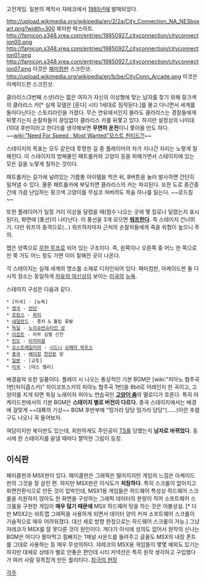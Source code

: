 고전게임. 일본의 제작사 쟈레코에서 [[1985년]]에 발매되었다.

http://upload.wikimedia.org/wikipedia/en/2/2a/City_Connection_NA_NESboxart.png?width=300
북미판 박스아트.
http://famicon.s348.xrea.com/entries/19850927_cityconnection/cityconnection00.png
http://famicon.s348.xrea.com/entries/19850927_cityconnection/cityconnection01.png
http://famicon.s348.xrea.com/entries/19850927_cityconnection/cityconnection07.png
이것은 [[패미컴]]판 스크린샷.
http://upload.wikimedia.org/wikipedia/en/b/be/CityConn_Arcade.png
이것은 아케이드판 스크린샷.

클라리스(3번째 스샷)라는 젊은 여자가 자신의 이상형에 맞는 남자를 찾기 위해 핑크색의 클라리스 카[* 실제 모델은 [혼다] 시티 1세대로 짐작된다.]를 몰고 다니면서 세계를 돌아다닌다는 스토리라인을 가졌다. 무슨 연유에서인지 몰라도 클라리스는 경찰들에게 뒤쫓기는지 순찰차들이 끊임없이 클라리스 카를 뒤쫓고 있다. 하지만 설정상의 나이대(10대 후반이라고 한다!)를 생각해보면 '''무면허 운전'''이니 쫓아올 만도 하다. ~~[[wiki:"Need For Speed : Most Wanted"모스트 원티드?!]]~~

스테이지의 목표는 모두 같은데 투명한 길 중 플레이어의 차가 지나간 자리는 노랗게 칠해진다. 이 스테이지의 방해물인 패트롤카와 고양이 등을 피해가면서 스테이지에 있는 모든 길을 노랗게 칠하는 것이다.

패트롤카는 길가에 널려있는 기름통 아이템을 먹은 뒤, B버튼을 눌러 발사하면 간단히 밀쳐낼 수 있다. 물론 패트롤카에 부딪치면 클라리스의 카는 파괴된다. 또한 도로 중간중간에 가끔 난입하는 핑크색 고양이를 무심코 쳐버려도 목숨 하나를 잃는다. ~~로드킬~~

또한 플레이어가 일정 거리 이상을 달렸을 때(점수 나오는 곳에 몇 킬로나 달렸는지 표시된다), 화면에 [풍선]이 나타난다. 이 풍선을 3개 모으면 '''[[워프]]한다.''' 즉 스테이지 건너뛰기. 다만 워프의 충격으로(…) 워프하자마자 근처의 순찰차들에게 죽을 위험이 높으니 주의.

맵은 양쪽으로 [[무한 루프]]로 되어 있는 구조이다. 즉, 왼쪽이나 오른쪽 중 어느 한 쪽으로만 쭉 가도 어느 정도 가면 이미 칠해진 곳이 나온다. 

각 스테이지는 실제 세계의 명소를 소재로 디자인되어 있다. 패미컴판, 아케이드판 둘 다 시작 장소는 동일하게 [[자유의 여신상]]이 보이는 [[미국]]의 [[뉴욕]].

스테이지 구성은 다음과 같다.

 * [미국] - [뉴욕]
 * [[영국]] - [[런던]]
 * [[프랑스]] - [[파리]]
 * [[네덜란드]] - 풍차 & 튤립 꽃밭
 * [[독일]] - [[노이슈반슈타인 성]]
 * [[이집트]] - 아부 심벨 신전
 * [[인도]] - [[타지마할]]
 * [[오스트레일리아]] - [[시드니]] [[오페라 하우스]]
 * [[중국]] - [[베이징]] [[천안문]] 앞
 * [[일본]] - [교토]
 * [[미국]] - [데스 밸리]

배경음악 또한 일품이다. 플레이 시 나오는 통상적인 기본 BGM은 [wiki:"피아노 협주곡 1번(차이콥스키)" 차이코프스키의 피아노 협주곡 1번]을 8bit로 어레인지 한 곡이고, 고양이를 치게 되면 독일 노래이자 피아노 연습곡인 '''[[고양이 춤]]'''의 멜로디가 흐른다. 특히 아케이드판에서의 기본 BGM은 '''스테이지 별로 버전이 다르다.''' 중국 스테이지에서는 배경에 걸맞게 ~~대륙의 기상~~ BGM 후반부에 "띵가라 당당 띵가라 당당"(……)이란 후렴구도 나오니 꼭 들어보자.

여담이지만 북미판도 있는데, 희한하게도 주인공이 [[TS]]를 당했는지 '''남자로 바뀌었다.''' 동시에 한 스테이지를 끝낼 때마다 짤막한 그림이 등장.

== 이식판 ==
패미콤판과 MSX판이 있다. 패미콤판은 그래픽은 떨어지지만 게임의 느낌은 아케이드판의 그것을 잘 살린 편. 하지만 MSX판은 이식도가 '''처참하다.''' 특히 스크롤이 없어지고 화면전환식으로 만든 것이 압박인데, MSX1용 게임들은 하드웨어 특성상 하드웨어 스크롤을 지원하지 않아도 한 화면을 구성하는 그래픽 데이터의 분량이 적어 소프트웨어 스크롤을 구현한 게임이 '''매우 많기 때문에''' MSX 하드웨어 탓을 하는 것은 어불성설. [* 다만 MSX2는 비트맵 그래픽을 사용하게 되면서 데이터 양이 커져 소프트웨어 스크롤이 기술적으로 매우 어려워졌다. 대신 세로 방향 한정으로는 하드웨어 스크롤이 가능.] 그냥 쟈레코가 MSX를 잘 못다룬 것이 원인이다. 게다가 이식에 성의도 없어서 원작의 신나는 BGM은 어디다 팔아먹고 힘빠지는 1채널 사운드를 들려주고 글꼴도 MSX의 내장 폰트를 그대로 사용하는 등 매우 무성의하다. 쟈레코의 MSX용 게임들이 몇몇 예외도 있기는 하지만 대체로 상태가 별로 안좋은 편인데 시티 커넥션은 특히 원작 생각하고 구입했다가 여러 사람 뒷목잡게 만든 퀄리티다. [http://www.youtube.com/watch?v=oCAfAUwUNiI 참극의 현장]

[[각주]]
